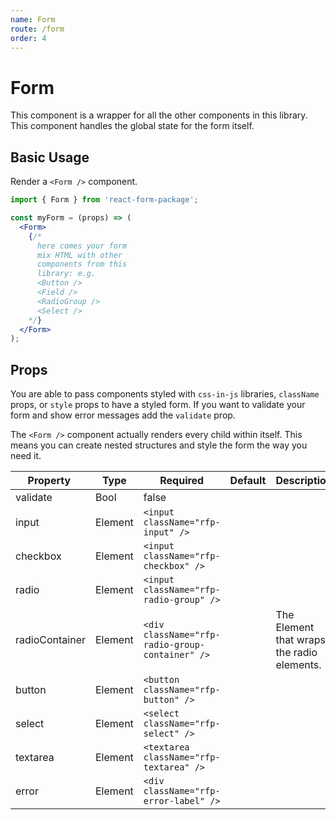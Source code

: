 ```yaml
---
name: Form
route: /form
order: 4
---
```



# Form

This component is a wrapper for all the other components in this library. This component handles the global state for the form itself.

## Basic Usage

Render a `<Form />` component.

```jsx
import { Form } from 'react-form-package';

const myForm = (props) => (
  <Form>
    {/*
      here comes your form
      mix HTML with other
      components from this
      library: e.g.
      <Button />
      <Field />
      <RadioGroup />
      <Select />
    */}
  </Form>
);
```

## Props

You are able to pass components styled with `css-in-js` libraries, `className` props, or `style` props to have a styled form. If you want to validate your form and show error messages add the `validate` prop.

The `<Form />` component actually renders every child within itself. This means you can create nested structures and style the form the way you need it.

Property | Type | Required | Default | Description
---|---|---|---|---
validate| Bool | false | |
input | Element |  `<input className="rfp-input" />` | |
checkbox | Element |  `<input className="rfp-checkbox" />` | |
radio | Element |  `<input className="rfp-radio-group" />` | |
radioContainer | Element |  `<div className="rfp-radio-group-container" />` | | The Element that wraps the radio elements.
button | Element |  `<button className="rfp-button" />` | |
select | Element |  `<select className="rfp-select" />` | |
textarea | Element | `<textarea className="rfp-textarea" />` | |
error | Element | `<div className="rfp-error-label" />` | |


